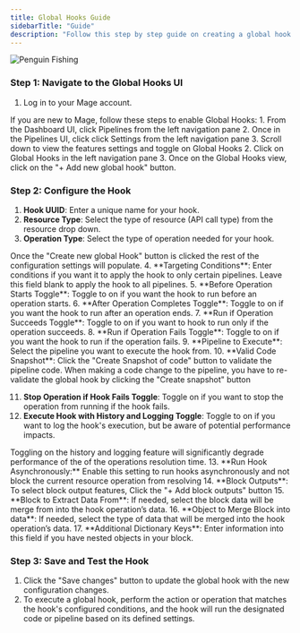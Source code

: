 ```yaml
---
title: Global Hooks Guide
sidebarTitle: "Guide"
description: "Follow this step by step guide on creating a global hook in Mage."
---
```

<img
  alt="Penguin Fishing"
  src="https://github.com/mage-ai/assets/blob/main/penguin_fishing.gif?raw=True"
/>

### <b>Step 1: Navigate to the Global Hooks UI</b>
1. Log in to your Mage account.
<Note>
If you are new to Mage, follow these steps to enable Global Hooks:
1. From the Dashboard UI, click Pipelines from the left navigation pane
2. Once in the Pipelines UI, click click Settings from the left navigation pane
3. Scroll down to view the features settings and toggle on Global Hooks
</Note>
2. Click on Global Hooks in the left navigation pane
3. Once on the Global Hooks view, click on the "+ Add new global hook" button.

### <b>Step 2: Configure the Hook</b>
1. **Hook UUID**: Enter a unique name for your hook.
2. **Resource Type**: Select the type of resource (API call type) from the resource drop down.
3. **Operation Type**: Select the type of operation needed for your hook.
<Note>
Once the "Create new global Hook" button is clicked the rest of the configuration settings will populate.
</Note>
4. **Targeting Conditions**: Enter conditions if you want it to apply the hook to only certain pipelines. Leave this field blank to apply the hook to all pipelines. 
5. **Before Operation Starts Toggle**: Toggle to on if you want the hook to run before an operation starts.
6. **After Operation Completes Toggle**: Toggle to on if you want the hook to run after an operation ends.
7. **Run if Operation Succeeds Toggle**: Toggle to on if you want to hook to run only if the operation succeeds.
8. **Run if Operation Fails Toggle**: Toggle to on if you want the hook to run if the operation fails.
9. **Pipeline to Execute**: Select the pipeline you want to execute the hook from.
10. **Valid Code Snapshot**: Click the "Create Snapshot of code" button to validate the pipeline code.

<Note>
 When making a code change to the pipeline, you have to re-validate the global hook by clicking the "Create snapshot" button
</Note>

11. **Stop Operation if Hook Fails Toggle**: Toggle on if you want to stop the operation from running if the hook fails.
12. **Execute Hook with History and Logging Toggle**: Toggle to on if you want to log the hook's execution, but be aware of potential performance impacts.

<Note>
Toggling on the history and logging feature will significantly degrade performance of the of the operations resolution time.
</Note>
13. **Run Hook Asynchronously:** Enable this setting to run hooks asynchronously and not block the current resource operation from resolving
14. **Block Outputs**: To select block output features, Click the "+ Add block outputs" button
15. **Block to Extract Data From**: If needed, select the block data will be merge from into the hook operation’s data.
16. **Object to Merge Block into data**: If needed, select the type of data that will be merged into the hook operation’s data.
17. **Additional Dictionary Keys**: Enter information into this field if you have nested objects in your block.

### **Step 3: Save and Test the Hook**

1. Click the "Save changes" button to update the global hook with the new configuration changes.
1. To execute a global hook, perform the action or operation that matches the hook's configured conditions, and the hook will run the designated code or pipeline based on its defined settings.